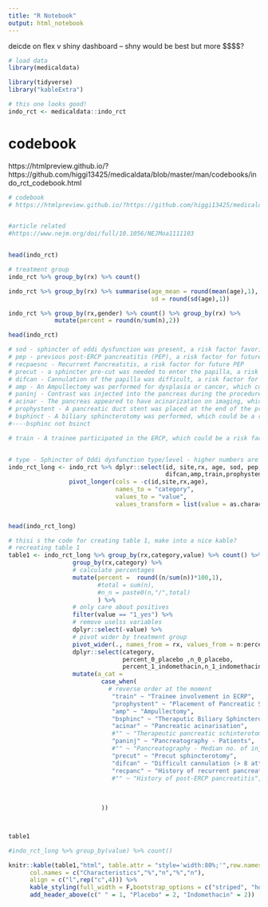 ```yaml
---
title: "R Notebook"
output: html_notebook
---
```




deicde on flex v shiny dashboard -- shny would be best but more $$$$?


```r

# load data
library(medicaldata)

library(tidyverse)
library("kableExtra")

# this one looks good!
indo_rct <- medicaldata::indo_rct

```

# codebook
https://htmlpreview.github.io/?https://github.com/higgi13425/medicaldata/blob/master/man/codebooks/indo_rct_codebook.html

```r
# codebook
# https://htmlpreview.github.io/?https://github.com/higgi13425/medicaldata/blob/master/man/codebooks/indo_rct_codebook.html


#article related
#https://www.nejm.org/doi/full/10.1056/NEJMoa1111103



```


```r

head(indo_rct)

```



```r

# treatment group
indo_rct %>% group_by(rx) %>% count()

```




```r


indo_rct %>% group_by(rx) %>% summarise(age_mean = round(mean(age),1),
                                        sd = round(sd(age),1))

```

```r


indo_rct %>% group_by(rx,gender) %>% count() %>% group_by(rx) %>%
             mutate(percent = round(n/sum(n),2)) 

```




```r

head(indo_rct)

```




```r
# sod - sphincter of oddi dysfunction was present, a risk factor favoring post-ERCP pancreatitis
# pep - previous post-ERCP pancreatitis (PEP), a risk factor for future PEP
# recpaesnc - Recurrent Pancreatitis, a risk factor for future PEP
# precut - a sphincter pre-cut was needed to enter the papilla, a risk factor for PEP
# difcan - Cannulation of the papilla was difficult, a risk factor for PEP
# amp - An Ampullectomy was performed for dysplasia or cancer, which could be a risk factor for PEP
# paninj - Contrast was injected into the pancreas during the procedure, a risk factor for PEP
# acinar - The pancreas appeared to have acinarization on imaging, which could be a risk factor for PEP
# prophystent - A pancreatic duct stent was placed at the end of the procedure per the judgement of the endoscopist (more often in high-risk cases), a potential protective effect against PEP
# bsphinct - A biliary sphincterotomy was performed, which could be a risk factor for PEP
#----bsphinc not bsinct

# train - A trainee participated in the ERCP, which could be a risk factor for PEP


# type - Sphincter of Oddi dysfunction type/level - higher numbers are more severe with greater association with PEP
indo_rct_long <- indo_rct %>% dplyr::select(id, site,rx, age, sod, pep,recpanc,precut,
                                            difcan,amp,train,prophystent,acinar,paninj,bsphinc) %>%
                 pivot_longer(cols = -c(id,site,rx,age),
                              names_to = "category", 
                              values_to = "value",
                              values_transform = list(value = as.character))
     

head(indo_rct_long)   
```









```r

# thisi s the code for creating table 1, make into a nice kable?
# recreating table 1
table1 <- indo_rct_long %>% group_by(rx,category,value) %>% count() %>%
                  group_by(rx,category) %>%
                  # calculate percentages
                  mutate(percent =  round((n/sum(n))*100,1),
                         #total = sum(n),
                         #n_n = paste0(n,"/",total)
                         ) %>%
                  # only care about positives
                  filter(value == "1_yes") %>%
                  # remove uselss variables
                  dplyr::select(-value) %>%
                  # pivot wider by treatment group
                  pivot_wider(., names_from = rx, values_from = n:percent) %>%
                  dplyr::select(category,
                                percent_0_placebo ,n_0_placebo,
                                percent_1_indomethacin,n_1_indomethacin) %>%
                  mutate(a_cat = 
                          case_when(
                            # reverse order at the moment
                             "train" ~ "Trainee involvement in ECRP",
                             "prophystent" ~ "Placement of Pancreatic Stent",
                             "amp" ~ "Ampullectomy",
                             "bsphinc" ~ "Theraputic Biliary Sphincterotomy",
                             "acinar" ~ "Pancreatic acinarisation",
                             #"" ~ "Therapeutic pancreatic schinterotomt",
                             "paninj" ~ "Pancreatography - Patients",
                             #"" ~ "Pancreatography - Median no. of injections of contrast agent into pancreatic duct",
                             "precut" ~ "Precut sphincterotomy",
                             "difcan" ~ "Difficult cannulation (> 8 attempts)",
                             "recpanc" ~ "History of recurrent pancreatitis",
                             #"" ~ "History of post-ERCP pancreatitis",
                             
                             
                             
                          ))



table1

#indo_rct_long %>% group_by(value) %>% count()

```



```r


knitr::kable(table1,"html", table.attr = "style='width:80%;'",row.names = F,
      col.names = c("Characteristics","%","n","%","n"),
      align = c("l",rep("c",4))) %>%
      kable_styling(full_width = F,bootstrap_options = c("striped", "hover"), font_size = 10) %>%
      add_header_above(c(" " = 1, "Placebo" = 2, "Indomethacin" = 2))


```


































